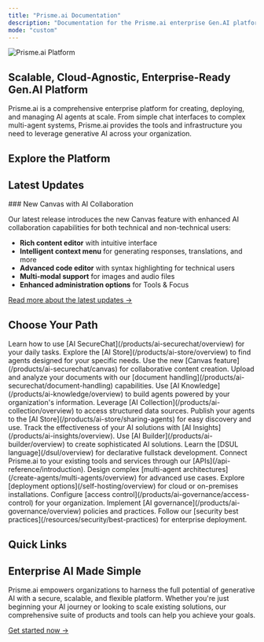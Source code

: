```yaml
---
title: "Prisme.ai Documentation"
description: "Documentation for the Prisme.ai enterprise Gen.AI platform"
mode: "custom"
---
```


![Prisme.ai Platform](/images/hero-light.png)

## Scalable, Cloud-Agnostic, Enterprise-Ready Gen.AI Platform

Prisme.ai is a comprehensive enterprise platform for creating, deploying, and managing AI agents at scale. From simple chat interfaces to complex multi-agent systems, Prisme.ai provides the tools and infrastructure you need to leverage generative AI across your organization.

## Explore the Platform

<CardGroup cols="2">
  <Card title="Get Started with Prisme.ai" icon="rocket" href="/get-started/index">
    
  </Card>
  <Card title="Deployment Options" icon="server" href="/self-hosting/overview">
    
  </Card>
  <Card title="Prisme.ai Products" icon="puzzle-piece" href="/products/overview">
    
  </Card>
  <Card title="API References" icon="code" href="/api-reference/introduction">
    
  </Card>
  <Card title="Create Agents" icon="robot" href="/create-agents/overview">
    
  </Card>
  <Card title="Connect Data Sources" icon="database" href="/app-store/overview">
    
  </Card>
  <Card title="Resources" icon="book" href="/resources/templates/overview">
    
  </Card>
</CardGroup>

## Latest Updates

<Card title="What's New in Prisme.ai" icon="sparkles" href="/get-started/whats-new">
  ### New Canvas with AI Collaboration

  Our latest release introduces the new Canvas feature with enhanced AI collaboration capabilities for both technical and non-technical users:

  - **Rich content editor** with intuitive interface
  - **Intelligent context menu** for generating responses, translations, and more
  - **Advanced code editor** with syntax highlighting for technical users
  - **Multi-modal support** for images and audio files
  - **Enhanced administration options** for Tools & Focus

  [Read more about the latest updates →](/get-started/whats-new)
</Card>

## Choose Your Path

<Tabs>
  <Tab title="End Users">
    <Steps>
      <Step title="Get started with secure AI chat">
        Learn how to use [AI SecureChat](/products/ai-securechat/overview) for your daily tasks.
      </Step>
      <Step title="Discover specialized agents">
        Explore the [AI Store](/products/ai-store/overview) to find agents designed for your specific needs.
      </Step>
      <Step title="Enhance your content creation">
        Use the new [Canvas feature](/products/ai-securechat/canvas) for collaborative content creation.
      </Step>
      <Step title="Work with your documents">
        Upload and analyze your documents with our [document handling](/products/ai-securechat/document-handling) capabilities.
      </Step>
    </Steps>
  </Tab>
  <Tab title="Business Users">
    <Steps>
      <Step title="Create knowledge-powered agents">
        Use [AI Knowledge](/products/ai-knowledge/overview) to build agents powered by your organization's information.
      </Step>
      <Step title="Connect to your data">
        Leverage [AI Collection](/products/ai-collection/overview) to access structured data sources.
      </Step>
      <Step title="Share agents with your team">
        Publish your agents to the [AI Store](/products/ai-store/sharing-agents) for easy discovery and use.
      </Step>
      <Step title="Measure impact and performance">
        Track the effectiveness of your AI solutions with [AI Insights](/products/ai-insights/overview).
      </Step>
    </Steps>
  </Tab>
  <Tab title="Developers">
    <Steps>
      <Step title="Build advanced AI applications">
        Use [AI Builder](/products/ai-builder/overview) to create sophisticated AI solutions.
      </Step>
      <Step title="Master DSUL">
        Learn the [DSUL language](/dsul/overview) for declarative fullstack development.
      </Step>
      <Step title="Integrate with your systems">
        Connect Prisme.ai to your existing tools and services through our [APIs](/api-reference/introduction).
      </Step>
      <Step title="Create multi-agent systems">
        Design complex [multi-agent architectures](/create-agents/multi-agents/overview) for advanced use cases.
      </Step>
    </Steps>
  </Tab>
  <Tab title="IT & Administrators">
    <Steps>
      <Step title="Choose your deployment">
        Explore [deployment options](/self-hosting/overview) for cloud or on-premises installations.
      </Step>
      <Step title="Manage user access">
        Configure [access control](/products/ai-governance/access-control) for your organization.
      </Step>
      <Step title="Monitor and govern">
        Implement [AI governance](/products/ai-governance/overview) policies and practices.
      </Step>
      <Step title="Ensure security and compliance">
        Follow our [security best practices](/resources/security/best-practices) for enterprise deployment.
      </Step>
    </Steps>
  </Tab>
</Tabs>

## Quick Links

<CardGroup cols="4">
  <Card title="Documentation" icon="book" href="/get-started/index">
    
  </Card>
  <Card title="GitHub" icon="github" href="https://github.com/prismeai">
    
  </Card>
  <Card title="Community" icon="users" href="https://community.prisme.ai">
    
  </Card>
  <Card title="Support" icon="headset" href="/resources/support/contact">
    
  </Card>
</CardGroup>

## Enterprise AI Made Simple

Prisme.ai empowers organizations to harness the full potential of generative AI with a secure, scalable, and flexible platform. Whether you're just beginning your AI journey or looking to scale existing solutions, our comprehensive suite of products and tools can help you achieve your goals.

[Get started now →](/get-started/index)